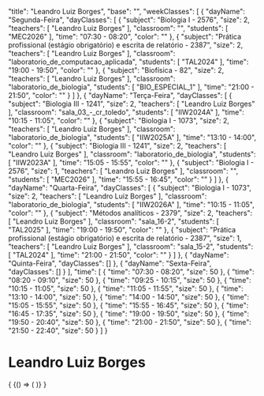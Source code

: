 
  "title": "Leandro Luiz Borges",
  "base": "",
  "weekClasses": [
    {
      "dayName": "Segunda-Feira",
      "dayClasses": [
        {
          "subject": "Biologia I - 2576",
          "size": 2,
          "teachers": [
            "Leandro Luiz Borges"
          ],
          "classroom": "",
          "students": [
            "MEC2026"
          ],
          "time": "07:30 - 08:20",
          "color": ""
        },
        {
          "subject": "Prática profissional (estágio obrigatório) e escrita de relatório - 2387",
          "size": 2,
          "teachers": [
            "Leandro Luiz Borges"
          ],
          "classroom": "laboratorio_de_computacao_aplicada",
          "students": [
            "TAL2024"
          ],
          "time": "19:00 - 19:50",
          "color": ""
        },
        {
          "subject": "Biofísica - 82",
          "size": 2,
          "teachers": [
            "Leandro Luiz Borges"
          ],
          "classroom": "laboratorio_de_biologia",
          "students": [
            "BIO_ESPECIAL_1"
          ],
          "time": "21:00 - 21:50",
          "color": ""
        }
      ]
    },
    {
      "dayName": "Terça-Feira",
      "dayClasses": [
        {
          "subject": "Biologia III - 1241",
          "size": 2,
          "teachers": [
            "Leandro Luiz Borges"
          ],
          "classroom": "sala_03_-_cr_toledo",
          "students": [
            "IIW2024A"
          ],
          "time": "10:15 - 11:05",
          "color": ""
        },
        {
          "subject": "Biologia I - 1073",
          "size": 2,
          "teachers": [
            "Leandro Luiz Borges"
          ],
          "classroom": "laboratorio_de_biologia",
          "students": [
            "IIW2025A"
          ],
          "time": "13:10 - 14:00",
          "color": ""
        },
        {
          "subject": "Biologia III - 1241",
          "size": 2,
          "teachers": [
            "Leandro Luiz Borges"
          ],
          "classroom": "laboratorio_de_biologia",
          "students": [
            "IIW2023A"
          ],
          "time": "15:05 - 15:55",
          "color": ""
        },
        {
          "subject": "Biologia I - 2576",
          "size": 1,
          "teachers": [
            "Leandro Luiz Borges"
          ],
          "classroom": "",
          "students": [
            "MEC2026"
          ],
          "time": "15:55 - 16:45",
          "color": ""
        }
      ]
    },
    {
      "dayName": "Quarta-Feira",
      "dayClasses": [
        {
          "subject": "Biologia I - 1073",
          "size": 2,
          "teachers": [
            "Leandro Luiz Borges"
          ],
          "classroom": "laboratorio_de_biologia",
          "students": [
            "IIW2026A"
          ],
          "time": "10:15 - 11:05",
          "color": ""
        },
        {
          "subject": "Métodos analíticos - 2379",
          "size": 2,
          "teachers": [
            "Leandro Luiz Borges"
          ],
          "classroom": "sala_16-2",
          "students": [
            "TAL2025"
          ],
          "time": "19:00 - 19:50",
          "color": ""
        },
        {
          "subject": "Prática profissional (estágio obrigatório) e escrita de relatório - 2387",
          "size": 1,
          "teachers": [
            "Leandro Luiz Borges"
          ],
          "classroom": "sala_15-2",
          "students": [
            "TAL2024"
          ],
          "time": "21:00 - 21:50",
          "color": ""
        }
      ]
    },
    {
      "dayName": "Quinta-Feira",
      "dayClasses": []
    },
    {
      "dayName": "Sexta-Feira",
      "dayClasses": []
    }
  ],
  "time": [
    {
      "time": "07:30 - 08:20",
      "size": 50
    },
    {
      "time": "08:20 - 09:10",
      "size": 50
    },
    {
      "time": "09:25 - 10:15",
      "size": 50
    },
    {
      "time": "10:15 - 11:05",
      "size": 50
    },
    {
      "time": "11:05 - 11:55",
      "size": 50
    },
    {
      "time": "13:10 - 14:00",
      "size": 50
    },
    {
      "time": "14:00 - 14:50",
      "size": 50
    },
    {
      "time": "15:05 - 15:55",
      "size": 50
    },
    {
      "time": "15:55 - 16:45",
      "size": 50
    },
    {
      "time": "16:45 - 17:35",
      "size": 50
    },
    {
      "time": "19:00 - 19:50",
      "size": 50
    },
    {
      "time": "19:50 - 20:40",
      "size": 50
    },
    {
      "time": "21:00 - 21:50",
      "size": 50
    },
    {
      "time": "21:50 - 22:40",
      "size": 50
    }
  ]
}

# Leandro Luiz Borges

<div>
  {
    <BrowserOnly>
      {() => (
        <Grid
          title={data.title}
          weekClasses={data.weekClasses}
          time={data.time}
        />
      )}
    </BrowserOnly>
  }
</div>

